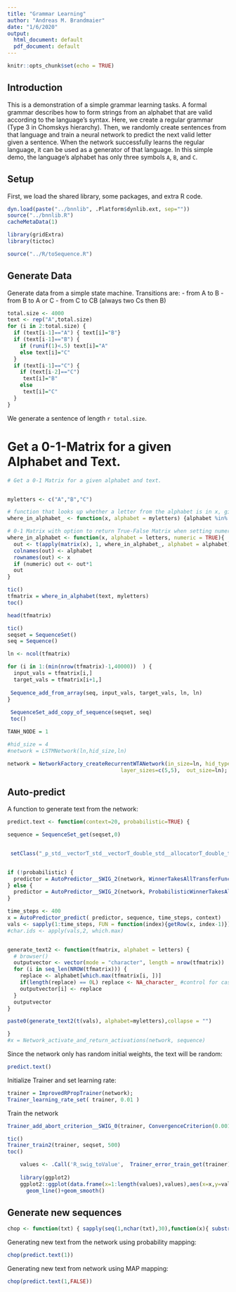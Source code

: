 ```yaml
---
title: "Grammar Learning"
author: "Andreas M. Brandmaier"
date: "1/6/2020"
output:
  html_document: default
  pdf_document: default
---
```


```r
knitr::opts_chunk$set(echo = TRUE)
```

## Introduction

This is a demonstration of a simple grammar learning tasks.  A formal grammar describes how to form strings from an alphabet that are valid according to the language's syntax. Here, we create a regular grammar (Type 3 in Chomskys hierarchy). Then, we randomly create sentences from that language and train a neural network to predict the next valid letter given a sentence. When the network successfully learns the regular language, it can be used as a generator of that language. In this simple demo, the language's alphabet has only three symbols `A`, `B`, and `C`.

## Setup

First, we load the shared library, some packages, and extra R code.

```r

dyn.load(paste("../bnnlib", .Platform$dynlib.ext, sep=""))
source("../bnnlib.R")
cacheMetaData(1)

library(gridExtra)
library(tictoc)

source("../R/toSequence.R")
```


## Generate Data

Generate data from a simple state machine.
Transitions are:
- from A to B
- from B to A or C
- from C to CB (always two Cs then B)

```r
total.size <- 4000
text <- rep("A",total.size)
for (i in 2:total.size) {
  if (text[i-1]=="A") { text[i]="B"}
  if (text[i-1]=="B") {
    if (runif(1)<.5) text[i]="A"
    else text[i]="C"
  }
  if (text[i-1]=="C") {
    if (text[i-2]=="C")
     text[i]="B"
    else
     text[i]="C"
  }
}


```

We generate a sentence of length `r total.size`.

# Get a 0-1-Matrix for a given Alphabet and Text.

```r
# Get a 0-1 Matrix for a given alphabet and text.


myletters <- c("A","B","C")

# function that looks up whether a letter from the alphabet is in x, gives back True or False 
where_in_alphabet_ <- function(x, alphabet = myletters) {alphabet %in% x}

# 0-1 Matrix with option to return True-False Matrix when setting numeric = FALSE 
where_in_alphabet <- function(x, alphabet = letters, numeric = TRUE){
  out <- t(apply(matrix(x), 1, where_in_alphabet_, alphabet = alphabet))
  colnames(out) <- alphabet
  rownames(out) <- x
  if (numeric) out <- out*1
  out
}

tic()
tfmatrix = where_in_alphabet(text, myletters)
toc()

head(tfmatrix)

```


```r



tic()
seqset = SequenceSet()
seq = Sequence()

ln <- ncol(tfmatrix)

for (i in 1:(min(nrow(tfmatrix)-1,40000))  ) {
  input_vals = tfmatrix[i,]
  target_vals = tfmatrix[i+1,]
  
 Sequence_add_from_array(seq, input_vals, target_vals, ln, ln)
}
  
 SequenceSet_add_copy_of_sequence(seqset, seq)
 toc()
```


```r



TANH_NODE = 1

#hid_size = 4
#network = LSTMNetwork(ln,hid_size,ln)

network = NetworkFactory_createRecurrentWTANetwork(in_size=ln, hid_type=TANH_NODE, num_layers=2,
                                    layer_sizes=c(5,5),  out_size=ln);

```

## Auto-predict

A function to generate text from the network:

```r

predict.text <- function(context=20, probabilistic=TRUE) {

sequence = SequenceSet_get(seqset,0)


 setClass("_p_std__vectorT_std__vectorT_double_std__allocatorT_double_t_t_p_std__allocatorT_std__vectorT_double_std__allocatorT_double_t_t_p_t_t", contains = 'ExternalReference')


if (!probabilistic) {
  predictor = AutoPredictor__SWIG_2(network, WinnerTakesAllTransferFunction() )
} else {
  predictor = AutoPredictor__SWIG_2(network, ProbabilisticWinnerTakesAllTransferFunction() )
}

time_steps <- 400
x = AutoPredictor_predict( predictor, sequence, time_steps, context)
vals <- sapply(1:time_steps, FUN = function(index){getRow(x, index-1)})
#char.ids <- apply(vals,2, which.max)


generate_text2 <- function(tfmatrix, alphabet = letters) {
  # browser()
  outputvector <- vector(mode = "character", length = nrow(tfmatrix))
  for (i in seq_len(NROW(tfmatrix))) {
    replace <- alphabet[which.max(tfmatrix[i, ])]
    if(length(replace) == 0L) replace <- NA_character_ #control for case of numbers, other non-alphabetic elements
    outputvector[i] <- replace
  }
  outputvector
}

paste0(generate_text2(t(vals), alphabet=myletters),collapse = "")

}
#x = Network_activate_and_return_activations(network, sequence)
```


Since the network only has random initial weights, the text will be random:

```r
predict.text()
```

Initialize Trainer and set learning rate:

```r
trainer = ImprovedRPropTrainer(network);
Trainer_learning_rate_set( trainer, 0.01 )
```

Train the network

```r
Trainer_add_abort_criterion__SWIG_0(trainer, ConvergenceCriterion(0.001),1 )

tic()
Trainer_train2(trainer, seqset, 500)
toc()

	values <- .Call('R_swig_toValue',  Trainer_error_train_get(trainer), package="bnnlib") 
	
	library(ggplot2)
	ggplot2::ggplot(data.frame(x=1:length(values),values),aes(x=x,y=values))+geom_point()+
	  geom_line()+geom_smooth()
```

## Generate new sequences

```r
chop <- function(txt) { sapply(seq(1,nchar(txt),30),function(x){ substr(txt,x,x+30)})}
```

Generating new text from the network using probability mapping:

```r
chop(predict.text(1))
```

Generating new text from network using MAP mapping:
```r
chop(predict.text(1,FALSE))
```
